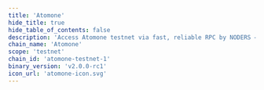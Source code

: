 ```yaml
---
title: 'Atomone'
hide_title: true
hide_table_of_contents: false
description: 'Access Atomone testnet via fast, reliable RPC by NODERS — no limits, Omnichain-ready, and built for scalable Web3'
chain_name: 'Atomone'
scope: 'testnet'
chain_id: 'atomone-testnet-1'
binary_version: 'v2.0.0-rc1'
icon_url: 'atomone-icon.svg'
---
```



<ChainLayout>
  <ChainHero
    name="Atomone"
    iconUrl="img/atomone-icon.svg"
    bgColor="#2c2a4b"
    scope="testnet"
    chainId="atomone-testnet-1"
    nodeVersion="v2.0.0-rc1"
    token="ATONE"
    stakeUrl=""
    restakeUrl=""
    websiteUrl=""
    githubUrl="https://github.com/atomone-hub/atomone"
    xUrl="https://x.com/_atomone"
    discordUrl="https://discord.gg/FEgcVkNYBA"
  />

  <ProductLinks
    appUrl=""
    appImageUrl="img/products/"
    explorerUrl=""
    explorerImageUrl="img/products/atomone-exp.png"
    faucetUrl="https://faucet.noders.services/atomone"
  />

  <ToolsGrid
    chainName="atomone"
    scope="testnet"
    showInstall={true}
    showUpgrade={true}
    showGenesis={true}
    showCli={true}
    showEndpoints={true}
    showStateSync={true}
    showSnapshot={true}
    showLivePeers={true}
    showSeed={true}
    showAddressBook={true}
    showExplorersList={true}
    showPublicEndpoints={false}
    showUsefulTools={true}
    showUpgradeWatcher={false}
  />

</ChainLayout>
